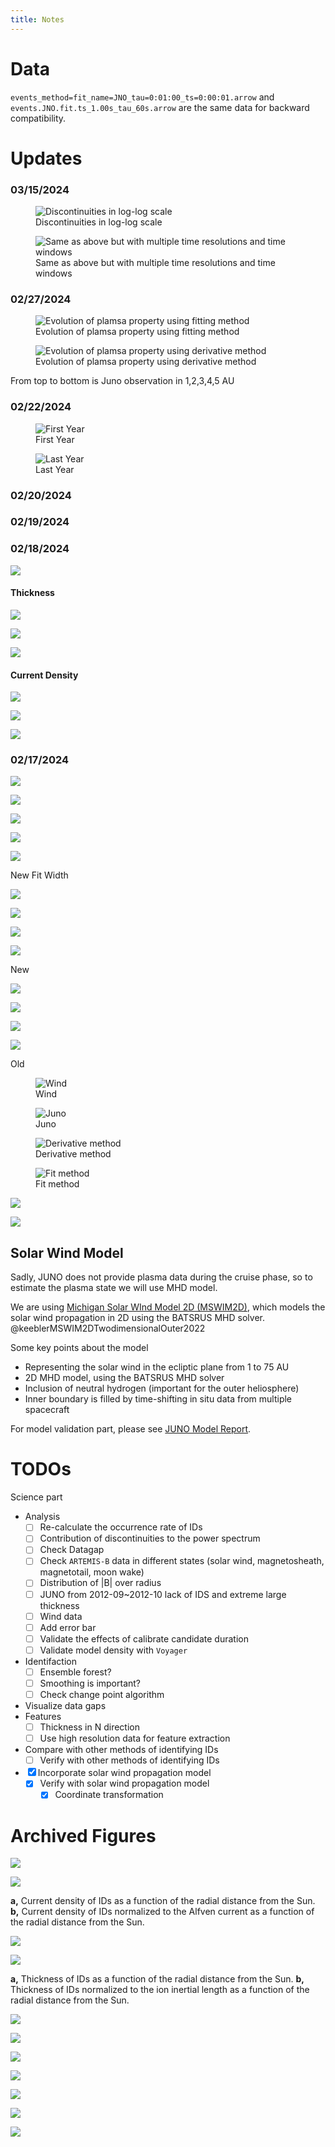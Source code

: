 ```yaml
---
title: Notes
---
```


# Data

`events_method=fit_name=JNO_tau=0:01:00_ts=0:00:01.arrow` and `events.JNO.fit.ts_1.00s_tau_60s.arrow` are the same data for backward compatibility.

# Updates

### 03/15/2024

![Discontinuities in log-log scale](figures/l_j_fit_xscale_log)

![Same as above but with multiple time resolutions and time windows](figures/l_j_r_fit_xscale_log)

### 02/27/2024

::: {.column-screen}
::: {#fig-evolution-juno layout-nrow="1"}
![Evolution of plamsa property using fitting method](figures/l_j_r_fit.png)

![Evolution of plamsa property using derivative method](figures/l_j_r_der.png)

From top to bottom is Juno observation in 1,2,3,4,5 AU
:::
:::

<!-- 
### 02/26/2024

::: {.column-screen layout-nrow="1"}
{{< embed notebooks/01_results_julia.ipynb#fig-l-comp >}}
:::

::: {.column-screen layout-nrow="1"}
{{< embed notebooks/01_results_julia.ipynb#fig-l-j-r-der >}}
:::

::: {.column-screen layout-nrow="1"}
{{< embed notebooks/01_results_julia.ipynb#fig-l-r-fit >}}
:::

### 02/25/2024

::: {.column-screen layout-nrow="1"}
{{< embed notebooks/archive/05_sea.ipynb#fig-fit >}}

{{< embed notebooks/archive/05_sea.ipynb#fig-fit-params >}}
::: 
-->



### 02/22/2024

::: {.column-screen layout-nrow="1"}
![First Year](figures/sea/sea_juno_first_year_high.png)

![Last Year](figures/sea/sea_juno_last_year_high.png)
:::

### 02/20/2024

### 02/19/2024

<!-- {{< embed notebooks/04_properties.ipynb#fig-jno-8hz-tau-20-der >}} -->

### 02/18/2024

![](figures/new/duration/duration_dist_ts_comparison)

#### Thickness
::: {.column-screen layout-nrow="1"}
![](figures/new/thickness/thickness_k_dist)

![](figures/new/thickness/thickness_k_dist-8hz)

![](figures/new/thickness/thickness_k_dist-8hz-tau_20)
:::


#### Current Density

::: {.column-screen layout-nrow="1"}
![](figures/new/current/current_k_dist)

![](figures/new/current/current_k_dist-8hz)

![](figures/new/current/current_k_dist-8hz-tau_20)

:::


### 02/17/2024

::: {.column-screen layout-nrow="1"}

![](figures/new/duration/duration_dist)

![](figures/new/thickness/thickness_k_fit_dist)

![](figures/new/current/current_k_dist)
:::


::: {.column-screen layout-nrow="1"}

![](figures/new/thickness/thickness_k_fit_r_dist)

![](figures/new/thickness/thickness_k_fit_N1_r_dist)

New Fit Width
:::

::: {.column-screen layout-ncol="4"}
![](figures/new/current/current_k_r_dist)

![](figures/new/current/current_k_N1_r_dist)

![](figures/new/thickness/thickness_k_r_dist)

![](figures/new/thickness/thickness_k_N1_r_dist)

New
:::

::: {.column-screen layout-ncol="4"}

![](figures/current/current_r_dist)

![](figures/current/current_N1_r_dist)

![](figures/thickness/thickness_k_r_dist)

![](figures/thickness/thickness_k_N1_r_dist)

Old
:::


::: {.column-screen layout-ncol="4"}

![Wind](figures/ts_method/wind)

![Juno](figures/ts_method/juno)

![Derivative method](figures/ts_method/derivative)

![Fit method](figures/ts_method/fit)


![](figures/ts_method/wind_fit)

![](figures/ts_method/all)

:::


## Solar Wind Model

Sadly, JUNO does not provide plasma data during the cruise phase, so to estimate the plasma state we will use MHD model.

We are using [Michigan Solar WInd Model 2D (MSWIM2D)](http://csem.engin.umich.edu/MSWIM2D/), which models the solar wind propagation in 2D using the BATSRUS MHD solver. @keeblerMSWIM2DTwodimensionalOuter2022

Some key points about the model

-   Representing the solar wind in the ecliptic plane from 1 to 75 AU
-   2D MHD model, using the BATSRUS MHD solver
-   Inclusion of neutral hydrogen (important for the outer heliosphere)
-   Inner boundary is filled by time-shifting in situ data from multiple spacecraft

For model validation part, please see [JUNO Model Report](notebooks/20_model.ipynb).


<!-- 
::: {.column-screen layout-nrow="1"}
![Effect of the time resolution on the discontinuity properties](figures/ts_effect_fit_new)

![Effect of the time resolution on the discontinuity properties](figures/ts_effect)
:::
-->

# TODOs

Science part

-   Analysis
    -   [ ] Re-calculate the occurrence rate of IDs
    -   [ ] Contribution of discontinuities to the power spectrum
    -   [ ] Check Datagap
    -   [ ] Check `ARTEMIS-B` data in different states (solar wind, magnetosheath, magnetotail, moon wake)
    -   [ ] Distribution of \|B\| over radius
    -   [ ] JUNO from 2012-09\~2012-10 lack of IDS and extreme large thickness
    -   [ ] Wind data
    -   [ ] Add error bar
    -   [ ] Validate the effects of calibrate candidate duration
    -   [ ] Validate model density with `Voyager`
-   Identifaction
    -   [ ] Ensemble forest?
    -   [ ] Smoothing is important?
    -   [ ] Check change point algorithm
-   Visualize data gaps
-   Features
    -   [ ] Thickness in N direction
    -   [ ] Use high resolution data for feature extraction
-   Compare with other methods of identifying IDs
    -   [ ] Verify with other methods of identifying IDs
-   [x] Incorporate solar wind propagation model
    -   [x] Verify with solar wind propagation model
        -   [x] Coordinate transformation

# Archived Figures

::: {#fig-current layout-nrow="1"}
![](figures/new/current/current_k_r_dist)

![](figures/new/current/current_k_N1_r_dist)

**a,** Current density of IDs as a function of the radial distance from the Sun. **b,** Current density of IDs normalized to the Alfven current as a function of the radial distance from the Sun.
:::

::: {#fig-thickness layout-nrow="1"}
![](figures/new/thickness/thickness_k_fit_r_dist)

![](figures/new/thickness/thickness_k_fit_N1_r_dist)

**a,** Thickness of IDs as a function of the radial distance from the Sun. **b,** Thickness of IDs normalized to the ion inertial length as a function of the radial distance from the Sun. 
:::

![](figures/l_j_fit_taus)

![](figures/l_j_fit_taus_xscale_log)

::: {.column-screen-inset layout-nrow="1"}
![](figures/thickness/thickness_k_dist)

![](figures/thickness/thickness_k_N1_dist)

![](figures/thickness/thickness_k_N1_r_dist)
:::

::: {.column-screen-inset layout-nrow="1"}

![](figures/current/current_k_dist)

![](figures/current/current_k_N1_dist)

:::